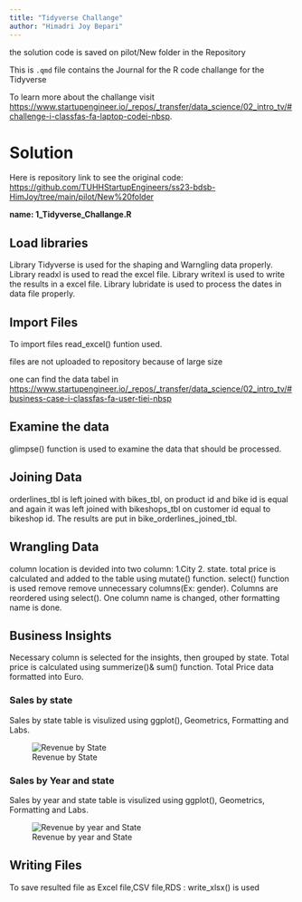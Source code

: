 ```yaml
---
title: "Tidyverse Challange"
author: "Himadri Joy Bepari"
---
```


::: callout-note
the solution code is saved on pilot/New folder in the Repository
:::

This is `.qmd` file contains the Journal for the R code challange for the Tidyverse

To learn more about the challange visit <https://www.startupengineer.io/_repos/_transfer/data_science/02_intro_tv/#challenge-i-classfas-fa-laptop-codei-nbsp>.


# Solution

Here is repository link to see the original code: <https://github.com/TUHHStartupEngineers/ss23-bdsb-HimJoy/tree/main/pilot/New%20folder> 

**name: 1_Tidyverse_Challange.R**

## Load libraries

Library Tidyverse is used for the shaping and Warngling data properly.
Library readxl is used to read the excel file.
Library writexl is used to write the results in a excel file.
Library lubridate is used to process the dates in data file properly.


## Import Files 

To import files read_excel() funtion used.

::: callout-note
files are not uploaded to repository because of large size
:::

one can find the data tabel in <https://www.startupengineer.io/_repos/_transfer/data_science/02_intro_tv/#business-case-i-classfas-fa-user-tiei-nbsp>

## Examine the data

glimpse() function is used to examine the data that should be processed.

## Joining Data

orderlines_tbl is left joined with bikes_tbl, on product id and bike id is equal and again it was left joined with bikeshops_tbl on customer id equal to bikeshop id. The results are put in bike_orderlines_joined_tbl.


## Wrangling Data

column location is devided into two column: 1.City 2. state.
total price is calculated and added to the table using mutate() function.
select() function is used remove remove unnecessary columns(Ex: gender).
Columns are reordered using select().
One column name is changed, other formatting name is done.


## Business Insights

Necessary column is selected for the insights, then grouped by state. Total price is calculated using summerize()& sum() function.
Total Price data formatted into Euro.

### Sales by state

Sales by state table is visulized using ggplot(), Geometrics, Formatting and Labs.

![Revenue by State](../../assets/img/Rplot_tidyverse_ch_1.1.jpeg)

### Sales by Year and state
Sales by year and state  table is visulized using ggplot(), Geometrics, Formatting and Labs.


![Revenue by year and State](../../assets/img/Rplot_tidyverse_ch1.2.jpeg)

## Writing Files
To save resulted file as Excel file,CSV file,RDS : write_xlsx() is used

